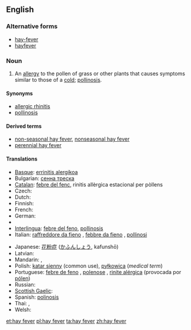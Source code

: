 ==English==

===Alternative forms===
* [[hay-fever]]
* [[hayfever]]

===Noun===
{{wikipedia}}
{{en-noun|sg=[[hay]] [[fever]]|-}}

# An [[allergy]] to the pollen of grass or other plants that causes symptoms similar to those of a [[cold]]; [[pollinosis]].

====Synonyms====
* [[allergic rhinitis]]
* [[pollinosis]]

====Derived terms====
* [[non-seasonal hay fever]], [[nonseasonal hay fever]]
* [[perennial hay fever]]

====Translations====
{{trans-top|allergy to pollen}}
* [[Basque]]: [[errinitis alergikoa]]
* Bulgarian: [[сенна треска]]
* [[Catalan]]: [[febre del fenc]], rinitis allèrgica estacional per pòllens
* Czech: {{t-|cs|senná rýma|f}}
* Dutch: {{t-|nl|hooikoorts|f}}
* Finnish: {{t+|fi|heinänuha}}
* French: {{t+|fr|rhume des foins|m}}
* German: {{t+|de|Heuschnupfen|m}}
* {{trreq|he}}
* [[Interlingua]]: [[febre del feno]], [[pollinosis]]
* Italian: [[raffreddore da fieno]] {{m}}, [[febbre da fieno]] {{f}}, [[pollinosi]] {{f}}
{{trans-mid}}
* Japanese: [[花粉症]] ([[かふんしょう]], kafunshō)
* Latvian: {{t-|lv|siena drudzis|xs=Latvian}}
* Mandarin: {{t|cmn|花粉病|tr=huafenbing|sc=Hani}},  {{t|cmn|枯草熱|sc=Hani}}
* Polish: [[katar sienny]] (common use), [[pyłkowica]] (''medical term'')
* Portuguese: [[febre de feno]] {{f}}, [[polenose]] {{f}}, [[rinite alérgica]] (provocada por [[pólen]]) {{f}}
* Russian: {{t|ru|сенная лихорадка|f|tr=s'ennája lixorádka}}
* [[Scottish Gaelic]]: {{t-|gd|fiabhras-feòir|m|alt=am fiabhras-feòir|xs=Scottish Gaelic}}
* Spanish: [[polinosis]]
* Thai: {{t|th|แพ้อากาศ|tr=páe aagàat}},  {{t|th|ไข้ละอองฟาง|tr=kâi láong faang}}
* Welsh: {{t|cy|clefyd y gwair|m}}
{{trans-bottom}}

[[et:hay fever]]
[[pl:hay fever]]
[[ta:hay fever]]
[[zh:hay fever]]